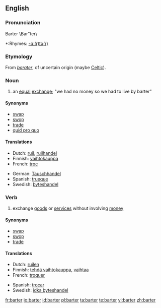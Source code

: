 {{wikipedia}}
==English==

===Pronunciation===
Barter \Bar"ter\
*:Rhymes: [[Rhymes:English:-ɑː(r)tə(r)|-ɑː(r)tə(r)]]

===Etymology===
From {{OF.}} ''[[barater]]'', of uncertain origin (maybe [[Celtic]]).

===Noun===
{{en-noun}}
#an [[equal]] [[exchange]]; "we had no money so we had to live by barter"

====Synonyms====
*[[swap]]
*[[swop]]
*[[trade]]
*[[quid pro quo]]

====Translations====
{{trans-top|an equal exchange}}
*Dutch: [[ruil]], [[ruilhandel]]
*Finnish: [[vaihtokauppa]]
*French: [[troc]] {{m}}
{{trans-mid}}
*German: [[Tauschhandel]] {{m}}
*Spanish: [[trueque]]
*Swedish: [[byteshandel]] {{c}}
{{trans-bottom}}

===Verb===
{{en-verb}}
#exchange [[goods]] or [[services]] without involving [[money]]

====Synonyms====
*[[swap]]
*[[swop]]
*[[trade]]

====Translations====
{{trans-top}}
*Dutch: [[ruilen]]
*Finnish: [[tehdä vaihtokauppa]], [[vaihtaa]]
*French: [[troquer]]
{{trans-mid}}
*Spanish: [[trocar]]
*Swedish: [[idka byteshandel]]
{{trans-bottom}}

[[fr:barter]]
[[io:barter]]
[[id:barter]]
[[pl:barter]]
[[ta:barter]]
[[te:barter]]
[[vi:barter]]
[[zh:barter]]